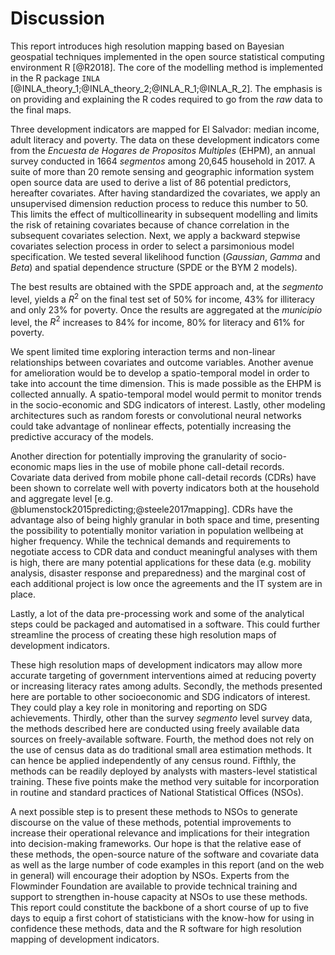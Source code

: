 # Discussion {#discussion}

This report introduces high resolution mapping based on Bayesian geospatial techniques implemented in the open source statistical computing environment R [@R2018]. The core of the modelling method is implemented in the R package `INLA` [@INLA_theory_1;@INLA_theory_2;@INLA_R_1;@INLA_R_2]. The emphasis is on providing and explaining the R codes required to go from the *raw* data to the final maps.

Three development indicators are mapped for El Salvador: median income, adult literacy and poverty. The data on these development indicators come from the *Encuesta de Hogares de Propositos Multiples* (EHPM), an annual survey conducted in 1664 *segmentos* among 20,645 household in 2017. A suite of more than 20 remote sensing and geographic information system open source data are used to derive a list of 86 potential predictors, hereafter covariates. After having standardized the covariates, we apply an unsupervised dimension reduction process to reduce this number to 50. This limits the effect of multicollinearity in subsequent modelling and limits the risk of retaining covariates because of chance correlation in the subsequent covariates selection. Next, we apply a backward stepwise covariates selection process in order to select a parsimonious model specification. We tested several likelihood function (*Gaussian*, *Gamma* and *Beta*) and spatial dependence structure (SPDE or the BYM 2 models).

The best results are obtained with the SPDE approach and, at the *segmento* level, yields a $R^2$ on the final test set of 50% for income, 43% for illiteracy and only 23% for poverty. Once the results are aggregated at the *municipio* level, the $R^2$ increases to 84% for income, 80% for literacy and 61% for poverty. 

We spent limited time exploring interaction terms and non-linear relationships between covariates and outcome variables. Another avenue for amelioration would be to develop a spatio-temporal model in order to take into account the time dimension. This is made possible as the EHPM is collected annually. A spatio-temporal model would permit to monitor trends in the socio-economic and SDG indicators of interest. Lastly, other modeling architectures such as random forests or convolutional neural networks could take advantage of nonlinear effects, potentially increasing the predictive accuracy of the models.

Another direction for potentially improving the granularity of socio-economic maps lies in the use of mobile phone call-detail records. Covariate data derived from mobile phone call-detail records (CDRs) have been shown to correlate well with poverty indicators both at the household and aggregate level [e.g. @blumenstock2015predicting;@steele2017mapping]. CDRs have the advantage also of being highly granular in both space and time, presenting the possibility to potentially monitor variation in population wellbeing at higher frequency. While the technical demands and requirements to negotiate access to CDR data and conduct meaningful analyses with them is high, there are many potential applications for these data (e.g. mobility analysis, disaster response and preparedness) and the marginal cost of each additional project is low once the agreements and the IT system are in place. 

Lastly, a lot of the data pre-processing work and some of the analytical steps could be packaged and automatised in a software. This could further streamline the process of creating these high resolution maps of development indicators.

These high resolution maps of development indicators may allow more accurate targeting of government interventions aimed at reducing poverty or increasing literacy rates among adults. Secondly, the methods presented here are portable to other socioeconomic and SDG indicators of interest. They could play a key role in monitoring and reporting on SDG achievements. Thirdly, other than the survey *segmento* level survey data, the methods described here are conducted using freely available data sources on freely-available software. Fourth, the method does not rely on the use of census data as do traditional small area estimation methods. It can hence be applied independently of any census round. Fifthly, the methods can be readily deployed by analysts with masters-level statistical training. These five points make the method very suitable for incorporation in routine and standard practices of National Statistical Offices (NSOs).  

A next possible step is to present these methods to NSOs to generate discourse on the value of these methods, potential improvements to increase their operational relevance and implications for their integration into decision-making frameworks. Our hope is that the relative ease of these methods, the open-source nature of the software and covariate data as well as the large number of code examples in this report (and on the web in general) will encourage their adoption by NSOs. Experts from the Flowminder Foundation are available to provide technical training and support to strengthen in-house capacity at NSOs to use these methods. This report could constitute the backbone of a short course of up to five days to equip a first cohort of statisticians with the know-how for using in confidence these methods, data and the R software for high resolution mapping of development indicators. 